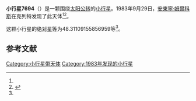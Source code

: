 {{Infobox planet
| bgcolour = #FFFFC0
| name = 7694 Krasetin
| symbol = 
| image = 
| caption = 
| discovery = yes
| discovery_ref = 
| discoverer = [[安東寧·姆爾科斯|安東寧·姆爾科斯]]
| discovery_site = [[克列特|克列特]] 
| discovered = 1983年9月29日
| designations = yes
| mp_name = 
| named_after = 
| alt_names = 1983 SF/ 1962 UE / 1984 YY3 / 1996 AM1
| mp_category = [[主带小行星|主带小行星]]
| orbit_ref = <ref name="a">[http://ssd.jpl.nasa.gov/sbdb.cgi?sstr=7694 7694 Krasetin] {{Wayback|url=http://ssd.jpl.nasa.gov/sbdb.cgi?sstr=7694 |date=20201124025207 }}，小行星數據庫瀏覽器（JPL Small-Body Database Browser）－[[美国国家航空航天局|美国国家航空航天局]]喷气推进实验室</ref>
| epoch = 2456400.5 (2013年4月18日更新)
| aphelion = {{convert|3.511482930562355|AU|km|3|abbr=on|lk=out}}
| perihelion = {{convert|2.574599006502246|AU|km|3|abbr=on}}
| semimajor = {{convert|3.043040968532301|AU|km|3|abbr=on}}
| eccentricity = 0.153938763
| period = 1938.921051 [[日|日]]<br />5.31[[儒略年|儒略年]]
| avg_speed = 
| inclination = 10.41625199317839
| asc_node = 292.0575717242316
| mean_anomaly = 
| arg_peri = 48.31109155856959
| satellites = 
| physical_characteristics = yes
| dimensions = 
| mass = 
| density = 
| surface_grav = 
| escape_velocity = 
| sidereal_day = 
| axial_tilt = 
| pole_ecliptic_lat = 
| pole_ecliptic_lon = 
| albedo = 
| temperatures= 
| temp_name1 = 
| mean_temp_1 = 
| max_temp_1 = 
| temp_name2 = 
| max_temp_2 = 
| spectral_type = 
| abs_magnitude = 48.31109155856959
}}

'''小行星7694'''（{{lang-en|7694 Krasetin}}）是一颗围绕[[太阳|太阳]][[公转|公转]]的[[小行星|小行星]]。1983年9月29日，[[安東寧·姆爾科斯|安東寧·姆爾科斯]]在克列特发现了此天体<ref name="a" /><ref>{{cite news|title=小行星列表|url=http://cfa-www.harvard.edu/iau/lists/NumberedMPs.txt|accessdate=2013-07-08|newspaper=哈佛大学|archive-date=2008-05-17|archive-url=https://web.archive.org/web/20080517010638/http://cfa-www.harvard.edu/iau/lists/NumberedMPs.txt|dead-url=no}}</ref>。

这颗小行星的[[绝对星等|绝对星等]]为48.31109155856959等<ref name="a" />。

==参考文献==
{{reflist}}
{{Minor Planet Number|[[小行星7693|小行星7693]]|[[小行星7695|小行星7695]]}}

{{小天体}}

[[Category:小行星带天体|Category:小行星带天体]]
[[Category:1983年发现的小行星|Category:1983年发现的小行星]]

{{asteroid-stub}}